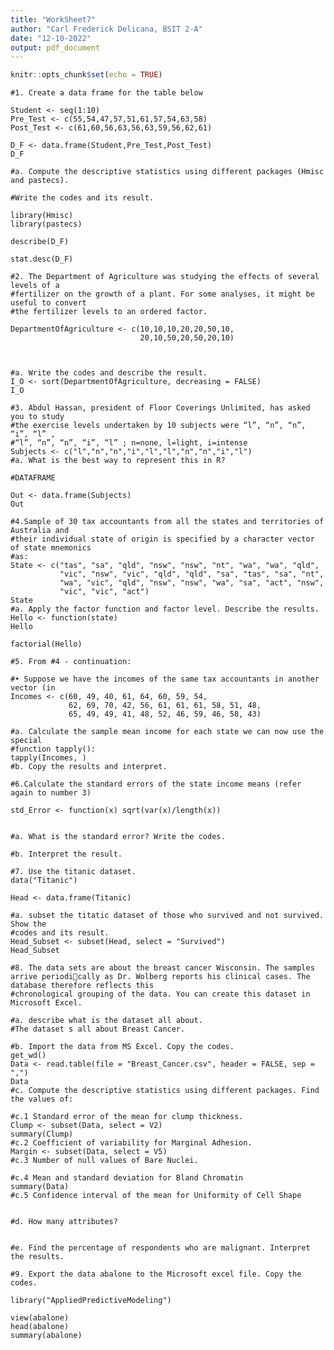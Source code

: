 ```yaml
---
title: "WorkSheet7"
author: "Carl Frederick Delicana, BSIT 2-A"
date: "12-10-2022"
output: pdf_document
---
```


```r
knitr::opts_chunk$set(echo = TRUE)
```

```{}
#1. Create a data frame for the table below 

Student <- seq(1:10)
Pre_Test <- c(55,54,47,57,51,61,57,54,63,58)
Post_Test <- c(61,60,56,63,56,63,59,56,62,61)

D_F <- data.frame(Student,Pre_Test,Post_Test)
D_F

#a. Compute the descriptive statistics using different packages (Hmisc and pastecs).

#Write the codes and its result.

library(Hmisc)
library(pastecs)

describe(D_F)

stat.desc(D_F)
```

```{}
#2. The Department of Agriculture was studying the effects of several levels of a
#fertilizer on the growth of a plant. For some analyses, it might be useful to convert
#the fertilizer levels to an ordered factor.

DepartmentOfAgriculture <- c(10,10,10,20,20,50,10,
                             20,10,50,20,50,20,10)



#a. Write the codes and describe the result.
I_O <- sort(DepartmentOfAgriculture, decreasing = FALSE)
I_O
```

```{}
#3. Abdul Hassan, president of Floor Coverings Unlimited, has asked you to study
#the exercise levels undertaken by 10 subjects were “l”, “n”, “n”, “i”, “l” ,
#“l”, “n”, “n”, “i”, “l” ; n=none, l=light, i=intense
Subjects <- c("l","n","n","i","l","l","n","n","i","l")
#a. What is the best way to represent this in R?

#DATAFRAME

Out <- data.frame(Subjects)
Out
```

```{}
#4.Sample of 30 tax accountants from all the states and territories of Australia and
#their individual state of origin is specified by a character vector of state mnemonics
#as:
State <- c("tas", "sa", "qld", "nsw", "nsw", "nt", "wa", "wa", "qld",
           "vic", "nsw", "vic", "qld", "qld", "sa", "tas", "sa", "nt",
           "wa", "vic", "qld", "nsw", "nsw", "wa", "sa", "act", "nsw",
           "vic", "vic", "act")
State  
#a. Apply the factor function and factor level. Describe the results.
Hello <- function(state)
Hello 

factorial(Hello)
```

```{}
#5. From #4 - continuation:

#• Suppose we have the incomes of the same tax accountants in another vector (in
Incomes <- c(60, 49, 40, 61, 64, 60, 59, 54,
             62, 69, 70, 42, 56, 61, 61, 61, 58, 51, 48,
             65, 49, 49, 41, 48, 52, 46, 59, 46, 58, 43)

#a. Calculate the sample mean income for each state we can now use the special
#function tapply():
tapply(Incomes, )
#b. Copy the results and interpret.
```

```{}
#6.Calculate the standard errors of the state income means (refer again to number 3)

std_Error <- function(x) sqrt(var(x)/length(x))


#a. What is the standard error? Write the codes.

#b. Interpret the result.
```

```{}
#7. Use the titanic dataset.
data("Titanic")

Head <- data.frame(Titanic)

#a. subset the titatic dataset of those who survived and not survived. Show the
#codes and its result.
Head_Subset <- subset(Head, select = "Survived")
Head_Subset
```

```{}
#8. The data sets are about the breast cancer Wisconsin. The samples arrive periodically as Dr. Wolberg reports his clinical cases. The database therefore reflects this
#chronological grouping of the data. You can create this dataset in Microsoft Excel.

#a. describe what is the dataset all about.
#The dataset s all about Breast Cancer.

#b. Import the data from MS Excel. Copy the codes.
get_wd()
Data <- read.table(file = "Breast_Cancer.csv", header = FALSE, sep = ",")
Data
#c. Compute the descriptive statistics using different packages. Find the values of:

#c.1 Standard error of the mean for clump thickness.
Clump <- subset(Data, select = V2)
summary(Clump)
#c.2 Coefficient of variability for Marginal Adhesion.
Margin <- subset(Data, select = V5)
#c.3 Number of null values of Bare Nuclei.

#c.4 Mean and standard deviation for Bland Chromatin
summary(Data)
#c.5 Confidence interval of the mean for Uniformity of Cell Shape


#d. How many attributes?


#e. Find the percentage of respondents who are malignant. Interpret the results.
```

```{}
#9. Export the data abalone to the Microsoft excel file. Copy the codes.

library("AppliedPredictiveModeling")

view(abalone)
head(abalone)
summary(abalone)
```

```{}

```
